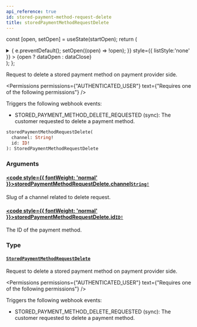 ```yaml
---
api_reference: true
id: stored-payment-method-request-delete
title: storedPaymentMethodRequestDelete
---
```






const [open, setOpen] = useState(startOpen);
return (
<details {...(open ? { open: true } : {})} className="details" style={{ border:'none', boxShadow:'none', background:'var(--ifm-background-color)' }}>
<summary
onClick={(e) => {
e.preventDefault();
setOpen((open) => !open);
}}
style={{ listStyle:'none' }} >
{open ? dataOpen : dataClose}
</summary>
{open && children}
</details>
);
};

Request to delete a stored payment method on payment provider side.


<Permissions permissions={"AUTHENTICATED_USER"} text={"Requires one of the following permissions"} />


Triggers the following webhook events:

- STORED_PAYMENT_METHOD_DELETE_REQUESTED (sync): The customer requested to delete a payment method.

```graphql
storedPaymentMethodRequestDelete(
  channel: String!
  id: ID!
): StoredPaymentMethodRequestDelete
```

### Arguments

#### [<code style={{ fontWeight: 'normal' }}>storedPaymentMethodRequestDelete.<b>channel</b></code>](#)<Bullet />[`String!`](../../../api-reference/miscellaneous/scalars/string.mdx) <Badge class="badge badge--secondary" text="non-null"/> <Badge class="badge badge--secondary" text="scalar"/> <Badge class="badge badge--secondary" text="miscellaneous"/>

Slug of a channel related to delete request.

#### [<code style={{ fontWeight: 'normal' }}>storedPaymentMethodRequestDelete.<b>id</b></code>](#)<Bullet />[`ID!`](../../../api-reference/miscellaneous/scalars/id.mdx) <Badge class="badge badge--secondary" text="non-null"/> <Badge class="badge badge--secondary" text="scalar"/> <Badge class="badge badge--secondary" text="miscellaneous"/>

The ID of the payment method.

### Type

#### [`StoredPaymentMethodRequestDelete`](../../../api-reference/payments/objects/stored-payment-method-request-delete.mdx) <Badge class="badge badge--secondary" text="object"/> <Badge class="badge badge--secondary" text="payments"/>

Request to delete a stored payment method on payment provider side.


<Permissions permissions={"AUTHENTICATED_USER"} text={"Requires one of the following permissions"} />


Triggers the following webhook events:

- STORED_PAYMENT_METHOD_DELETE_REQUESTED (sync): The customer requested to delete a payment method.

